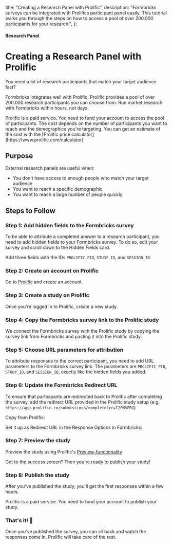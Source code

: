 

  title: "Creating a Research Panel with Prolific",
  description:
    "Formbricks surveys can be integrated with Prolifics participant panel easily. This tutorial walks you through the steps on how to access a pool of over 200.000 participants for your research.",
};

#### Research Panel

# Creating a Research Panel with Prolific

You need a lot of research participants that match your target audience fast?

Formbricks integrates well with Prolific. Prolific provides a pool of over 200.000 research participants you can choose from. Run market research with Formbricks within hours, not days.

<Note>
  Prolific is a paid service. You need to fund your account to access the pool of participants. The cost
  depends on the number of participants you want to reach and the demographics you're targeting. You can get
  an estimate of the cost with the [Prolific price calculator](https://www.prolific.com/calculator)
</Note>

## Purpose

External research panels are useful when:

- You don't have access to enough people who match your target audience
- You want to reach a specific demographic
- You want to reach a large number of people quickly

## Steps to Follow

### Step 1: Add hidden fields to the Formbricks survey

To be able to attribute a completed answer to a research participant, you need to add hidden fields to your Formbricks survey. To do so, edit your survey and scroll down to the Hidden Fields card.

Add three fields with the IDs `PROLIFIC_PID`, `STUDY_ID`, and `SESSION_ID`.

<MdxImage
  src={HiddenFields}
  alt="Hidden fields added"
  quality="100"
  className="max-w-full rounded-lg sm:max-w-3xl"
/>

### Step 2: Create an account on Prolific

Go to [Prolific](https://app.prolific.co/) and create an account.

### Step 3: Create a study on Prolific

Once you're logged in to Prolific, create a new study.

<MdxImage
  src={CreateStudy}
  alt="Create a study on Prolific"
  quality="100"
  className="max-w-full rounded-lg sm:max-w-3xl"
/>

### Step 4: Copy the Formbricks survey link to the Prolific study

We connect the Formbricks survey with the Prolific study by copying the survey link from Formbricks and pasting it into the Prolific study:

<MdxImage
  src={CopySurveyLink}
  alt="Copy the survey link"
  quality="100"
  className="max-w-full rounded-lg sm:max-w-3xl"
/>

### Step 5: Choose URL parameters for attribution

To attribute responses to the correct participant, you need to add URL parameters to the Formbricks survey link. The parameters are `PROLIFIC_PID`, `STUDY_ID`, and `SESSION_ID`, exactly like the hidden fields you added.

<MdxImage
  src={UrlParameters}
  alt="Adding URL parameters to the survey"
  quality="100"
  className="max-w-full rounded-lg sm:max-w-3xl"
/>

### Step 6: Update the Formbricks Redirect URL

To ensure that participants are redirected back to Prolific after completing the survey, add the redirect URL provided in the Prolific study setup (e.g. `https://app.prolific.co/submissions/complete?cc=I2PWSFRG`)

Copy from Prolific:

<MdxImage
  src={RedirectUrl}
  alt="Copy redirect URL"
  quality="100"
  className="max-w-full rounded-lg sm:max-w-3xl"
/>

Set it up as Redirect URL in the Response Options in Formbricks:

<MdxImage
  src={AddRedirectUrl}
  alt="Add redirect URL to Formbricks"
  quality="100"
  className="max-w-full rounded-lg sm:max-w-3xl"
/>

### Step 7: Preview the study

Preview the study using Prolific's [Preview-functionality](https://researcher-help.prolific.com/hc/en-gb/articles/360009222853-Previewing-your-study)

<MdxImage
  src={PreviewStudy}
  alt="Preview study"
  quality="100"
  className="max-w-full rounded-lg sm:max-w-3xl"
/>

Got to the success screen? Then you're ready to publish your study!

<MdxImage
  src={PreviewComplete}
  alt="Preview complete"
  quality="100"
  className="max-w-full rounded-lg sm:max-w-3xl"
/>

### Step 8: Publish the study

After you've published the study, you'll get the first responses within a few hours.

<Note>Prolific is a paid service. You need to fund your account to publish your study.</Note>

### That's it! 🎉

Once you've published the survey, you can sit back and watch the responses come in. Prolific will take care of the rest.
